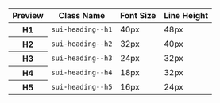 <style>{`
.csb-preview-table {
	width: 100%;
	table-layout: fixed;
	margin: 0;
	padding: 0;
	border-spacing: unset;
	background: #FFF;
	text-align: left;
}
.csb-preview-table th,
.csb-preview-table td {
	padding: 10px;
	vertical-align: middle;
}
.csb-preview-table th:first-child,
.csb-preview-table td:first-child {
	padding-left: 20px;
}
.csb-preview-table th:last-child,
.csb-preview-table td:last-child {
	padding-right: 20px;
}
.csb-preview-table thead th {
	background: #E6E6E6;
	color: #1A1A1A;
	font-size: 12px;
	line-height: 22px;
	font-weight: 500;
}
.csb-preview-table tbody th,
.csb-preview-table tbody td {
	height: 80px;
	border-bottom: 1px solid #E6E6E6;
}
.csb-preview-table tbody tr:last-child th,
.csb-preview-table tbody tr:last-child td {
	border-bottom: 0;
}
.csb-preview-table__column-preview {
	width: 100px;
}
.csb-preview-table__column-size {
	width: 100px;
}
.csb-preview-table__column-code code {
	display: block;
	padding: 10px;
	font-size: 13px;
}
`}</style>

<table className="csb-preview-table">
	<thead>
		<tr>
			<th scope="col" className="csb-preview-table__column-preview">
				Preview
			</th>
			<th scope="col" className="csb-preview-table__column-code">
				Class Name
			</th>
			<th scope="col" className="csb-preview-table__column-size">
				Font Size
			</th>
			<th scope="col" className="csb-preview-table__column-size">
				Line Height
			</th>
		</tr>
	</thead>
	<tbody>
		<tr>
			<th scope="row" className="csb-preview-table__column-preview">
				<span className="sui-heading sui-heading--h1">H1</span>
			</th>
			<td className="csb-preview-table__column-code">
				<code>sui-heading--h1</code>
			</td>
			<td className="csb-preview-table__column-size">40px</td>
			<td className="csb-preview-table__column-size">48px</td>
		</tr>
		<tr>
			<th scope="row" className="csb-preview-table__column-preview">
				<span className="sui-heading sui-heading--h2">H2</span>
			</th>
			<td className="csb-preview-table__column-code">
				<code>sui-heading--h2</code>
			</td>
			<td className="csb-preview-table__column-size">32px</td>
			<td className="csb-preview-table__column-size">40px</td>
		</tr>
		<tr>
			<th scope="row" className="csb-preview-table__column-preview">
				<span className="sui-heading sui-heading--h3">H3</span>
			</th>
			<td className="csb-preview-table__column-code">
				<code>sui-heading--h3</code>
			</td>
			<td className="csb-preview-table__column-size">24px</td>
			<td className="csb-preview-table__column-size">32px</td>
		</tr>
		<tr>
			<th scope="row" className="csb-preview-table__column-preview">
				<span className="sui-heading sui-heading--h4">H4</span>
			</th>
			<td className="csb-preview-table__column-code">
				<code>sui-heading--h4</code>
			</td>
			<td className="csb-preview-table__column-size">18px</td>
			<td className="csb-preview-table__column-size">32px</td>
		</tr>
		<tr>
			<th scope="row" className="csb-preview-table__column-preview">
				<span className="sui-heading sui-heading--h5">H5</span>
			</th>
			<td className="csb-preview-table__column-code">
				<code>sui-heading--h5</code>
			</td>
			<td className="csb-preview-table__column-size">16px</td>
			<td className="csb-preview-table__column-size">24px</td>
		</tr>
	</tbody>
</table>
